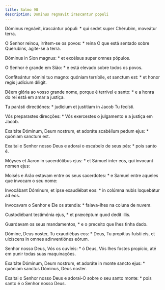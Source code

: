 ```yaml
---
title: Salmo 98
description: Dominus regnavit irascantur populi
---
```


<div class="side-by-side not-content">

Dóminus regnávit, irascántur pópuli: * qui sedet super Chérubim, moveátur terra.

O Senhor reinou, irritem-se os povos: * reina O que está sentado sobre Querubins, agite-se a terra.

Dóminus in Sion magnus: * et excélsus super omnes pópulos.

O Senhor é grande em Sião: * e está elevado sobre todos os povos.

Confiteántur nómini tuo magno: quóniam terríbile, et sanctum est: * et honor regis judícium díligit.

Dêem glória ao vosso grande nome, porque é terrível e santo: * e a honra do rei está em amar a justiça.

Tu parásti directiónes: * judícium et justítiam in Jacob Tu fecísti.

Vós preparastes direcções: * Vós exercestes o julgamento e a justiça em Jacob.

Exaltáte Dóminum, Deum nostrum, et adoráte scabéllum pedum ejus: * quóniam sanctum est.

Exaltai o Senhor nosso Deus e adorai o escabelo de seus pés: * pois santo é.

Móyses et Aaron in sacerdótibus ejus: * et Sámuel inter eos, qui ínvocant nomen ejus:

Moisés e Arão estavam entre os seus sacerdotes: * e Samuel entre aqueles que invocam o seu nome:

Invocábant Dóminum, et ipse exaudiébat eos: * in colúmna nubis loquebátur ad eos.

Invocavam o Senhor e Ele os atendia: * falava-lhes na coluna de nuvem.

Custodiébant testimónia ejus, * et præcéptum quod dedit illis.

Guardavam os seus mandamentos, * e o preceito que lhes tinha dado.

Dómine, Deus noster, Tu exaudiébas eos: * Deus, Tu propítius fuísti eis, et ulcíscens in omnes adinventiónes eórum.

Senhor nosso Deus, Vós os ouvíeis: * ó Deus, Vós lhes fostes propício, até em punir todas suas maquinações.

Exaltáte Dóminum, Deum nostrum, et adoráte in monte sancto ejus: * quóniam sanctus Dóminus, Deus noster.

Exaltai o Senhor nosso Deus e adorai-O sobre o seu santo monte: * pois santo é o Senhor nosso Deus.

</div>
